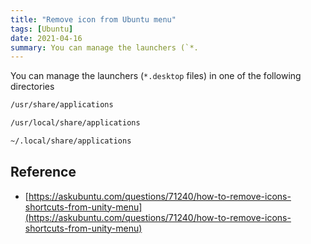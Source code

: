 ```yaml
---
title: "Remove icon from Ubuntu menu"
tags: [Ubuntu]
date: 2021-04-16
summary: You can manage the launchers (`*.
---
```


You can manage the launchers (`*.desktop` files) in one of the following directories

```bash
/usr/share/applications

/usr/local/share/applications

~/.local/share/applications
```

## Reference

- [https://askubuntu.com/questions/71240/how-to-remove-icons-shortcuts-from-unity-menu](https://askubuntu.com/questions/71240/how-to-remove-icons-shortcuts-from-unity-menu)
